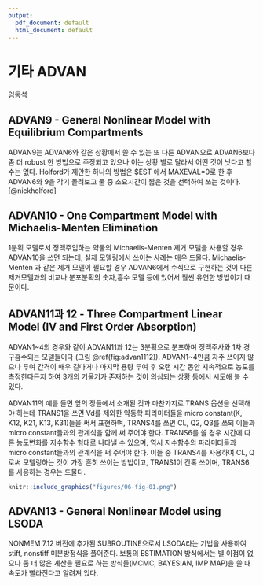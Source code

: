```yaml
---
output:
  pdf_document: default
  html_document: default
---
```


# 기타 ADVAN {#newer-advan}

임동석

## ADVAN9 - General Nonlinear Model with Equilibrium Compartments
\index{ADVAN9}

ADVAN9는 ADVAN6와 같은 상황에서 쓸 수 있는 또 다른 ADVAN으로 ADVAN6보다 좀 더 robust 한 방법으로 주장되고 있으나 이는 상황 별로 달라서 어떤 것이 낫다고 할 수는 없다. Holford가 제안한 하나의 방법은 $EST 에서 MAXEVAL=0로 한 후 ADVAN6와 9을 각기 돌려보고 둘 중 소요시간이 짧은 것을 선택하여 쓰는 것이다. [@nickholford]\index{\$ESTIMATION (\$EST)}\index{ADVAN6}\index{ADVAN9}\index{MAXEVAL}\index{MAXEVAL=0}

## ADVAN10 - One Compartment Model with Michaelis-Menten Elimination
\index{ADVAN1}\index{ADVAN10}

1분획 모델로서 정맥주입하는 약물의 Michaelis-Menten 제거 모델을 사용할 경우 ADVAN10을 쓰면 되는데, 실제 모델링에서 쓰이는 사례는 매우 드물다. Michaelis-Menten 과 같은 제거 모델이 필요할 경우 ADVAN6에서 수식으로 구현하는 것이 다른 제거모델과의 비교나 분포분획의 숫자,흡수 모델 등에 있어서 훨씬 유연한 방법이기 때문이다.\index{ADVAN1}\index{ADVAN6}\index{ADVAN10}

## ADVAN11과 12 - Three Compartment Linear Model (IV and First Order Absorption) 
\index{ADVAN1}\index{ADVAN11}

ADVAN1~4의 경우와 같이 ADVAN11과 12는 3분획으로 분포하며 정맥주사와 1차 경구흡수되는 모델들이다 (그림 \@ref(fig:advan1112)). ADVAN1~4만큼 자주 쓰이지 않으나 투여 간격이 매우 길다거나 마지막 용량 투여 후 오랜 시간 동안 지속적으로 농도를 측정한다든지 하여 3개의 기울기가 존재하는 것이 의심되는 상황 등에서 시도해 볼 수 있다.\index{기울기 / gradient}\index{gradient / 기울기}\index{ADVAN1}\index{ADVAN11}

ADVAN11의 예를 들면 앞의 장들에서 소개된 것과 마찬가지로 TRANS 옵션을 선택해야 하는데 TRANS1을 쓰면 Vd를 제외한 약동학 파라미터들을 micro constant(K, K12, K21, K13, K31)들을 써서 표현하며, TRANS4를 쓰면 CL, Q2, Q3를 쓰되 이들과 micro constant들과의 관계식을 함께 써 주어야 한다. TRANS6를 쓸 경우 시간에 따른 농도변화를 지수함수 형태로 나타낼 수 있으며, 역시 지수함수의 파라미터들과 micro constant들과의 관계식을 써 주어야 한다. 이들 중 TRANS4를 사용하여 CL, Q로써 모델링하는 것이 가장 흔히 쓰이는 방법이고, TRANS1이 간혹 쓰이며, TRANS6를 사용하는 경우는 드물다.\index{ADVAN1}\index{ADVAN11}\index{S1}\index{TRANS}

\index{ADVAN1}\index{ADVAN11}\index{ADVAN12}
```r
knitr::include_graphics("figures/06-fig-01.png")
```

## ADVAN13 - General Nonlinear Model using LSODA
\index{ADVAN1}\index{ADVAN13}

NONMEM 7.12 버전에 추가된 SUBROUTINE으로서 LSODA라는 기법을 사용하여 stiff, nonstiff 미분방정식을 풀어준다. 보통의 ESTIMATION 방식에서는 별 이점이 없으나 좀 더 많은 계산을 필요로 하는 방식들(MCMC, BAYESIAN, IMP MAP)을 쓸 때 속도가 빨라진다고 알려져 있다.\index{BAYES}
